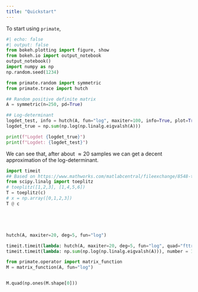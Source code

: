 ```yaml
---
title: "Quickstart"
---
```


To start using `primate`, 

```python
#| echo: false
#| output: false
from bokeh.plotting import figure, show
from bokeh.io import output_notebook
output_notebook()
import numpy as np
np.random.seed(1234)
```

```python
from primate.random import symmetric
from primate.trace import hutch

## Random positive definite matrix
A = symmetric(n=250, pd=True)

## Log-determinant
logdet_test, info = hutch(A, fun="log", maxiter=100, info=True, plot=True)
logdet_true = np.sum(np.log(np.linalg.eigvalsh(A)))

print(f"Logdet {logdet_true}")
print(f"Logdet: {logdet_test}")
```

We can see that, after about $\approx 20$ samples we can get a decent approximation of the log-determinant. 

```python
import timeit 
## Based on https://www.mathworks.com/matlabcentral/fileexchange/8548-toeplitzmult
from scipy.linalg import toeplitz
# toeplitz([1,2,3], [1,4,5,6])
T = toeplitz(c)
# x = np.array([0,1,2,3])
T @ c





hutch(A, maxiter=20, deg=5, fun="log")

timeit.timeit(lambda: hutch(A, maxiter=20, deg=5, fun="log", quad="fttr"), number = 1000)
timeit.timeit(lambda: np.sum(np.log(np.linalg.eigvalsh(A))), number = 1000)

```


```python
from primate.operator import matrix_function
M = matrix_function(A, fun="log")


M.quad(np.ones(M.shape[0]))
```